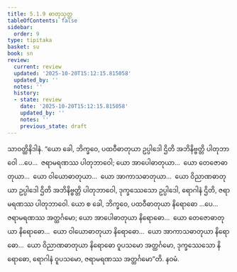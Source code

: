 ```yaml
---
title: 5.1.9 ဓာတုသုတ္တ
tableOfContents: false
sidebar:
  order: 9
type: tipitaka
basket: su
book: sn
review:
  current: review
  updated: '2025-10-20T15:12:15.815058'
  updated_by: ''
  notes: ''
  history:
  - state: review
    date: '2025-10-20T15:12:15.815058'
    updated_by: ''
    notes: ''
    previous_state: draft
---
```



<DynamicBreadcrumb />


<ReviewStatus review={frontmatter.review} showDetails={true} />

<HypothesisAnnotation frontmatter={frontmatter} />

<Division number="320" book="sn" e="ch" v="18" p="326">

<Paragraph number="1085" book="sn">
သာဝတ္ထိနိဒါနံ. “ယော ခေါ, ဘိက္ခဝေ, ပထဝီဓာတုယာ ဥပ္ပါဒေါ ဌိတိ အဘိနိဗ္ဗတ္တိ ပါတုဘာဝေါ …ပေ…  ဇရာမရဏဿ ပါတုဘာဝေါ; ယော အာပေါဓာတုယာ…  ယော တေဇောဓာတုယာ…  ယော ဝါယောဓာတုယာ…  ယော အာကာသဓာတုယာ…  ယော ဝိညာဏဓာတုယာ ဥပ္ပါဒေါ ဌိတိ အဘိနိဗ္ဗတ္တိ ပါတုဘာဝေါ, ဒုက္ခဿေသော ဥပ္ပါဒေါ, ရောဂါနံ ဌိတိ, ဇရာမရဏဿ ပါတုဘာဝေါ. ယော စ ခေါ, ဘိက္ခဝေ, ပထဝီဓာတုယာ နိရောဓော …ပေ…  ဇရာမရဏဿ အတ္ထင်္ဂမော; ယော အာပေါဓာတုယာ နိရောဓော…  ယော တေဇောဓာတုယာ နိရောဓော…  ယော ဝါယောဓာတုယာ နိရောဓော…  ယော အာကာသဓာတုယာ နိရောဓော…  ယော ဝိညာဏဓာတုယာ နိရောဓော ဝူပသမော အတ္ထင်္ဂမော, ဒုက္ခဿေသော နိရောဓော, ရောဂါနံ ဝူပသမော, ဇရာမရဏဿ အတ္ထင်္ဂမော”တိ.

</Paragraph>
</Division>

<Paragraph number="1086" type="center" book="sn">
နဝမံ.
</Paragraph>